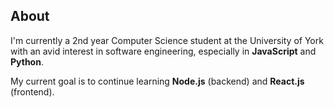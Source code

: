 ## About

I'm currently a 2nd year Computer Science student at the University of York with an avid interest in software engineering, especially in **JavaScript** and **Python**.

My current goal is to continue learning **Node.js** (backend) and **React.js** (frontend).
